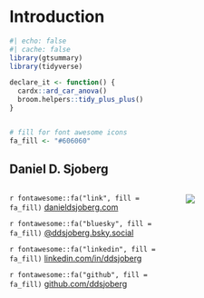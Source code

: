 # Introduction

```r
#| echo: false
#| cache: false
library(gtsummary)
library(tidyverse)

declare_it <- function() {
  cardx::ard_car_anova()
  broom.helpers::tidy_plus_plus()
}


# fill for font awesome icons
fa_fill <- "#606060"
```

## Daniel D. Sjoberg

::: {.columns .v-center-container}
::: {.column width="60%"}
`r fontawesome::fa("link", fill = fa_fill)` [danieldsjoberg.com](https://www.danieldsjoberg.com/)

`r fontawesome::fa("bluesky", fill = fa_fill)` [\@ddsjoberg.bsky.social](https://bsky.app/profile/ddsjoberg.bsky.social)

`r fontawesome::fa("linkedin", fill = fa_fill)` [linkedin.com/in/ddsjoberg](https://www.linkedin.com/in/ddsjoberg/)

`r fontawesome::fa("github", fill = fa_fill)` [github.com/ddsjoberg](https://github.com/ddsjoberg/)
:::

::: {.column width="40%"}
![](images/dan-fire-island-circle.png)
:::
:::


